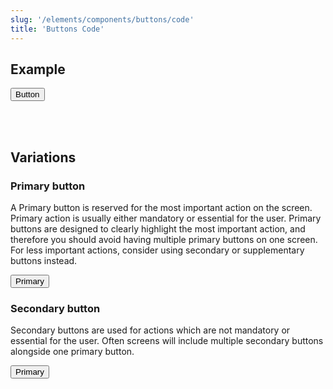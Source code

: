 ```yaml
---
slug: '/elements/components/buttons/code'
title: 'Buttons Code'
---
```



## Example

<Button>Button</Button>

<br/>
<br/>

## Variations

### Primary button

A Primary button is reserved for the most important action on the screen. Primary action is usually either mandatory or essential for the user. Primary buttons are designed to clearly highlight the most important action, and therefore you should avoid having multiple primary buttons on one screen. For less important actions, consider using secondary or supplementary buttons instead.

<Button>Primary</Button>

### Secondary button

Secondary buttons are used for actions which are not mandatory or essential for the user. Often screens will include multiple secondary buttons alongside one primary button.

<Button variant="secondary">Primary</Button>

